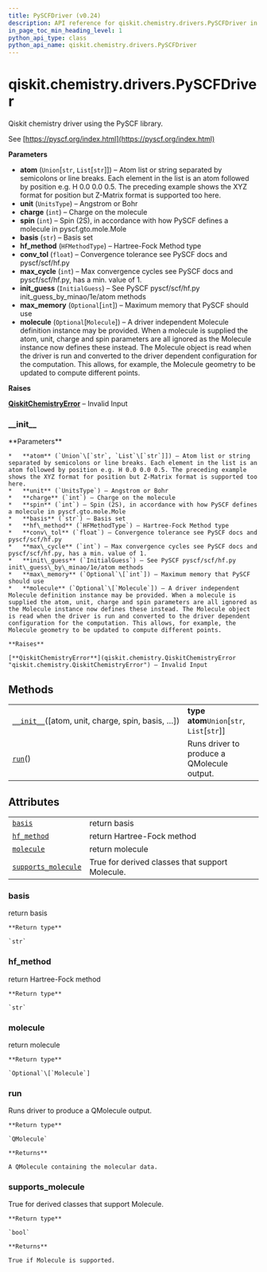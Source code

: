 ```yaml
---
title: PySCFDriver (v0.24)
description: API reference for qiskit.chemistry.drivers.PySCFDriver in qiskit v0.24
in_page_toc_min_heading_level: 1
python_api_type: class
python_api_name: qiskit.chemistry.drivers.PySCFDriver
---
```


<span id="qiskit-chemistry-drivers-pyscfdriver" />

# qiskit.chemistry.drivers.PySCFDriver

<Class id="qiskit.chemistry.drivers.PySCFDriver" isDedicatedPage={true} github="https://github.com/qiskit-community/qiskit-aqua/tree/stable/0.8/qiskit/chemistry/drivers/pyscfd/pyscfdriver.py" signature="PySCFDriver(atom='H 0.0 0.0 0.0; H 0.0 0.0 0.735', unit=<UnitsType.ANGSTROM: 'Angstrom'>, charge=0, spin=0, basis='sto3g', hf_method=<HFMethodType.RHF: 'rhf'>, conv_tol=1e-09, max_cycle=50, init_guess=<InitialGuess.MINAO: 'minao'>, max_memory=None, molecule=None)" modifiers="class">
  Qiskit chemistry driver using the PySCF library.

  See [https://pyscf.org/index.html](https://pyscf.org/index.html)

  **Parameters**

  *   **atom** (`Union`\[`str`, `List`\[`str`]]) – Atom list or string separated by semicolons or line breaks. Each element in the list is an atom followed by position e.g. H 0.0 0.0 0.5. The preceding example shows the XYZ format for position but Z-Matrix format is supported too here.
  *   **unit** (`UnitsType`) – Angstrom or Bohr
  *   **charge** (`int`) – Charge on the molecule
  *   **spin** (`int`) – Spin (2S), in accordance with how PySCF defines a molecule in pyscf.gto.mole.Mole
  *   **basis** (`str`) – Basis set
  *   **hf\_method** (`HFMethodType`) – Hartree-Fock Method type
  *   **conv\_tol** (`float`) – Convergence tolerance see PySCF docs and pyscf/scf/hf.py
  *   **max\_cycle** (`int`) – Max convergence cycles see PySCF docs and pyscf/scf/hf.py, has a min. value of 1.
  *   **init\_guess** (`InitialGuess`) – See PySCF pyscf/scf/hf.py init\_guess\_by\_minao/1e/atom methods
  *   **max\_memory** (`Optional`\[`int`]) – Maximum memory that PySCF should use
  *   **molecule** (`Optional`\[`Molecule`]) – A driver independent Molecule definition instance may be provided. When a molecule is supplied the atom, unit, charge and spin parameters are all ignored as the Molecule instance now defines these instead. The Molecule object is read when the driver is run and converted to the driver dependent configuration for the computation. This allows, for example, the Molecule geometry to be updated to compute different points.

  **Raises**

  [**QiskitChemistryError**](qiskit.chemistry.QiskitChemistryError "qiskit.chemistry.QiskitChemistryError") – Invalid Input

  ### \_\_init\_\_

  <Function id="qiskit.chemistry.drivers.PySCFDriver.__init__" signature="__init__(atom='H 0.0 0.0 0.0; H 0.0 0.0 0.735', unit=<UnitsType.ANGSTROM: 'Angstrom'>, charge=0, spin=0, basis='sto3g', hf_method=<HFMethodType.RHF: 'rhf'>, conv_tol=1e-09, max_cycle=50, init_guess=<InitialGuess.MINAO: 'minao'>, max_memory=None, molecule=None)">
    **Parameters**

    *   **atom** (`Union`\[`str`, `List`\[`str`]]) – Atom list or string separated by semicolons or line breaks. Each element in the list is an atom followed by position e.g. H 0.0 0.0 0.5. The preceding example shows the XYZ format for position but Z-Matrix format is supported too here.
    *   **unit** (`UnitsType`) – Angstrom or Bohr
    *   **charge** (`int`) – Charge on the molecule
    *   **spin** (`int`) – Spin (2S), in accordance with how PySCF defines a molecule in pyscf.gto.mole.Mole
    *   **basis** (`str`) – Basis set
    *   **hf\_method** (`HFMethodType`) – Hartree-Fock Method type
    *   **conv\_tol** (`float`) – Convergence tolerance see PySCF docs and pyscf/scf/hf.py
    *   **max\_cycle** (`int`) – Max convergence cycles see PySCF docs and pyscf/scf/hf.py, has a min. value of 1.
    *   **init\_guess** (`InitialGuess`) – See PySCF pyscf/scf/hf.py init\_guess\_by\_minao/1e/atom methods
    *   **max\_memory** (`Optional`\[`int`]) – Maximum memory that PySCF should use
    *   **molecule** (`Optional`\[`Molecule`]) – A driver independent Molecule definition instance may be provided. When a molecule is supplied the atom, unit, charge and spin parameters are all ignored as the Molecule instance now defines these instead. The Molecule object is read when the driver is run and converted to the driver dependent configuration for the computation. This allows, for example, the Molecule geometry to be updated to compute different points.

    **Raises**

    [**QiskitChemistryError**](qiskit.chemistry.QiskitChemistryError "qiskit.chemistry.QiskitChemistryError") – Invalid Input
  </Function>

  ## Methods

  |                                                                                                                                                     |                                              |
  | --------------------------------------------------------------------------------------------------------------------------------------------------- | -------------------------------------------- |
  | [`__init__`](#qiskit.chemistry.drivers.PySCFDriver.__init__ "qiskit.chemistry.drivers.PySCFDriver.__init__")(\[atom, unit, charge, spin, basis, …]) | **type atom**`Union`\[`str`, `List`\[`str`]] |
  | [`run`](#qiskit.chemistry.drivers.PySCFDriver.run "qiskit.chemistry.drivers.PySCFDriver.run")()                                                     | Runs driver to produce a QMolecule output.   |

  ## Attributes

  |                                                                                                                                         |                                                 |
  | --------------------------------------------------------------------------------------------------------------------------------------- | ----------------------------------------------- |
  | [`basis`](#qiskit.chemistry.drivers.PySCFDriver.basis "qiskit.chemistry.drivers.PySCFDriver.basis")                                     | return basis                                    |
  | [`hf_method`](#qiskit.chemistry.drivers.PySCFDriver.hf_method "qiskit.chemistry.drivers.PySCFDriver.hf_method")                         | return Hartree-Fock method                      |
  | [`molecule`](#qiskit.chemistry.drivers.PySCFDriver.molecule "qiskit.chemistry.drivers.PySCFDriver.molecule")                            | return molecule                                 |
  | [`supports_molecule`](#qiskit.chemistry.drivers.PySCFDriver.supports_molecule "qiskit.chemistry.drivers.PySCFDriver.supports_molecule") | True for derived classes that support Molecule. |

  ### basis

  <Attribute id="qiskit.chemistry.drivers.PySCFDriver.basis">
    return basis

    **Return type**

    `str`
  </Attribute>

  ### hf\_method

  <Attribute id="qiskit.chemistry.drivers.PySCFDriver.hf_method">
    return Hartree-Fock method

    **Return type**

    `str`
  </Attribute>

  ### molecule

  <Attribute id="qiskit.chemistry.drivers.PySCFDriver.molecule">
    return molecule

    **Return type**

    `Optional`\[`Molecule`]
  </Attribute>

  ### run

  <Function id="qiskit.chemistry.drivers.PySCFDriver.run" signature="run()">
    Runs driver to produce a QMolecule output.

    **Return type**

    `QMolecule`

    **Returns**

    A QMolecule containing the molecular data.
  </Function>

  ### supports\_molecule

  <Attribute id="qiskit.chemistry.drivers.PySCFDriver.supports_molecule">
    True for derived classes that support Molecule.

    **Return type**

    `bool`

    **Returns**

    True if Molecule is supported.
  </Attribute>
</Class>

